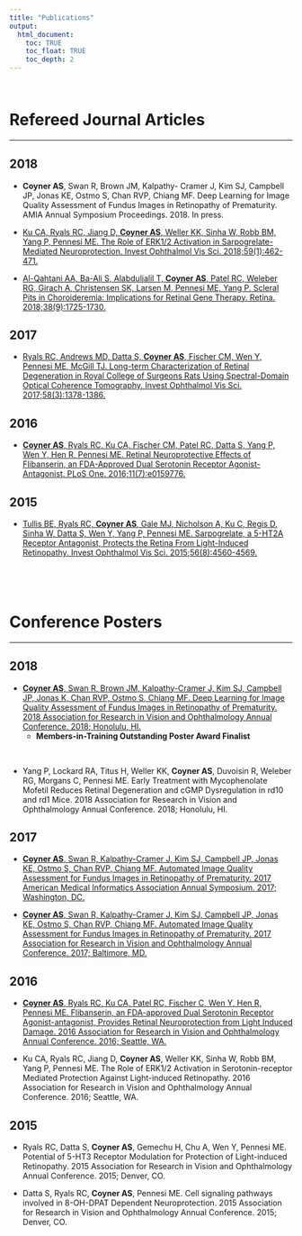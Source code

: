 ```yaml
---
title: "Publications"
output:
  html_document:
    toc: TRUE
    toc_float: TRUE
    toc_depth: 2
---
```


<style>
h1{margin-top: 36px}
</style>

<br>

# Refereed Journal Articles

---

## 2018

- **Coyner AS**, Swan R, Brown JM, Kalpathy- Cramer J, Kim SJ, Campbell JP, Jonas KE, Ostmo S, Chan RVP, Chiang MF. Deep Learning for Image Quality Assessment of Fundus Images in Retinopathy of Prematurity. AMIA Annual Symposium Proceedings. 2018. In press.

- [Ku CA, Ryals RC, Jiang D, **Coyner AS**, Weller KK, Sinha W, Robb BM, Yang P, Pennesi ME. The Role of ERK1/2 Activation in Sarpogrelate-Mediated Neuroprotection. Invest Ophthalmol Vis Sci. 2018;59(1):462-471.](https://www.ncbi.nlm.nih.gov/pubmed/29368005)

- [Al-Qahtani AA, Ba-Ali S, Alabduljalil T, **Coyner AS**, Patel RC, Weleber RG, Girach A, Christensen SK, Larsen M, Pennesi ME, Yang P. Scleral Pits in Choroideremia: Implications for Retinal Gene Therapy. Retina. 2018;38(9):1725-1730.](https://www.ncbi.nlm.nih.gov/pubmed/29160785)


## 2017

- [Ryals RC, Andrews MD, Datta S, **Coyner AS**, Fischer CM, Wen Y, Pennesi ME, McGill TJ. Long-term Characterization of Retinal Degeneration in Royal College of Surgeons Rats Using Spectral-Domain Optical Coherence Tomography. Invest Ophthalmol Vis Sci. 2017;58(3):1378-1386.](https://www.ncbi.nlm.nih.gov/pubmed/28253400)


## 2016

- [**Coyner AS**, Ryals RC, Ku CA,  Fischer CM, Patel RC, Datta S, Yang P, Wen Y, Hen R, Pennesi ME. Retinal Neuroprotective Effects of Flibanserin, an FDA-Approved Dual Serotonin Receptor Agonist-Antagonist. PLoS One. 2016;11(7):e0159776.](https://www.ncbi.nlm.nih.gov/pubmed/27447833)


## 2015

- [Tullis BE, Ryals RC, **Coyner AS**, Gale MJ, Nicholson A, Ku C, Regis D, Sinha W, Datta S, Wen Y, Yang P, Pennesi ME. Sarpogrelate, a 5-HT2A Receptor Antagonist, Protects the Retina From Light-Induced Retinopathy. Invest Ophthalmol Vis Sci. 2015;56(8):4560-4569.](https://www.ncbi.nlm.nih.gov/pubmed/26200496)


<br>

<br>

# Conference Posters

---

## 2018

- [**Coyner AS**, Swan R, Brown JM, Kalpathy-Cramer J, Kim SJ, Campbell JP, Jonas K, Chan RVP, Ostmo S, Chiang MF. Deep Learning for Image Quality Assessment of Fundus Images in Retinopathy of Prematurity. 2018 Association for Research in Vision and Ophthalmology Annual Conference. 2018; Honolulu, HI.](posters/arvo2018.pdf)
    + **Members-in-Training Outstanding Poster Award Finalist**
    
<br>

-  Yang P, Lockard RA, Titus H, Weller KK, **Coyner AS**, Duvoisin R, Weleber RG, Morgans C, Pennesi ME. Early Treatment with Mycophenolate Mofetil Reduces Retinal Degeneration and cGMP Dysregulation in rd10 and rd1 Mice. 2018 Association for Research in Vision and Ophthalmology Annual Conference. 2018; Honolulu, HI.


## 2017

- [**Coyner AS**, Swan R, Kalpathy-Cramer J, Kim SJ, Campbell JP, Jonas KE, Ostmo S, Chan RVP, Chiang MF. Automated Image Quality Assessment for Fundus Images in Retinopathy of Prematurity. 2017 American Medical Informatics Association Annual Symposium. 2017; Washington, DC.](posters/amia2017.pdf)

- [**Coyner AS**, Swan R, Kalpathy-Cramer J, Kim SJ, Campbell JP, Jonas KE, Ostmo S, Chan RVP, Chiang MF. Automated Image Quality Assessment for Fundus Images in Retinopathy of Prematurity. 2017 Association for Research in Vision and Ophthalmology Annual Conference. 2017; Baltimore, MD.](posters/arvo2017.pdf)


## 2016

- [**Coyner AS**, Ryals RC, Ku CA, Patel RC, Fischer C, Wen Y, Hen R, Pennesi ME. Flibanserin, an FDA-approved Dual Serotonin Receptor Agonist-antagonist, Provides Retinal Neuroprotection from Light Induced Damage. 2016 Association for Research in Vision and Ophthalmology Annual Conference. 2016; Seattle, WA.](posters/arvo2016.pdf)

- Ku CA, Ryals RC, Jiang D, **Coyner AS**, Weller KK, Sinha W, Robb BM, Yang P, Pennesi ME. The Role of ERK1/2 Activation in Serotonin-receptor Mediated Protection Against Light-induced Retinopathy. 2016 Association for Research in Vision and Ophthalmology Annual Conference. 2016; Seattle, WA.


## 2015

- Ryals RC, Datta S, **Coyner AS**, Gemechu H, Chu A, Wen Y, Pennesi ME. Potential of 5-HT3 Receptor Modulation for Protection of Light-induced Retinopathy. 2015 Association for Research in Vision and Ophthalmology Annual Conference. 2015; Denver, CO.

- Datta S, Ryals RC, **Coyner AS**, Pennesi ME. Cell signaling pathways involved in 8-OH-DPAT Dependent Neuroprotection. 2015 Association for Research in Vision and Ophthalmology Annual Conference. 2015; Denver, CO.